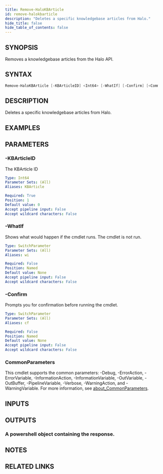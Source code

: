 ```yaml
---
title: Remove-HaloKBArticle
id: remove-halokbarticle
description: "Deletes a specific knowledgebase articles from Halo."
hide_title: false
hide_table_of_contents: false
---
```


## SYNOPSIS

Removes a knowledgebase articles from the Halo API.

## SYNTAX

```powershell
Remove-HaloKBArticle [-KBArticleID] <Int64> [-WhatIf] [-Confirm] [<CommonParameters>]
```

## DESCRIPTION

Deletes a specific knowledgebase articles from Halo.

## EXAMPLES

## PARAMETERS

### -KBArticleID

The KBArticle ID

```yaml
Type: Int64
Parameter Sets: (All)
Aliases: KBArticle

Required: True
Position: 1
Default value: 0
Accept pipeline input: False
Accept wildcard characters: False
```

### -WhatIf

Shows what would happen if the cmdlet runs.
The cmdlet is not run.

```yaml
Type: SwitchParameter
Parameter Sets: (All)
Aliases: wi

Required: False
Position: Named
Default value: None
Accept pipeline input: False
Accept wildcard characters: False
```

### -Confirm

Prompts you for confirmation before running the cmdlet.

```yaml
Type: SwitchParameter
Parameter Sets: (All)
Aliases: cf

Required: False
Position: Named
Default value: None
Accept pipeline input: False
Accept wildcard characters: False
```

### CommonParameters

This cmdlet supports the common parameters: -Debug, -ErrorAction, -ErrorVariable, -InformationAction, -InformationVariable, -OutVariable, -OutBuffer, -PipelineVariable, -Verbose, -WarningAction, and -WarningVariable. For more information, see [about_CommonParameters](http://go.microsoft.com/fwlink/?LinkID=113216).

## INPUTS

## OUTPUTS

### A powershell object containing the response.

## NOTES

## RELATED LINKS
